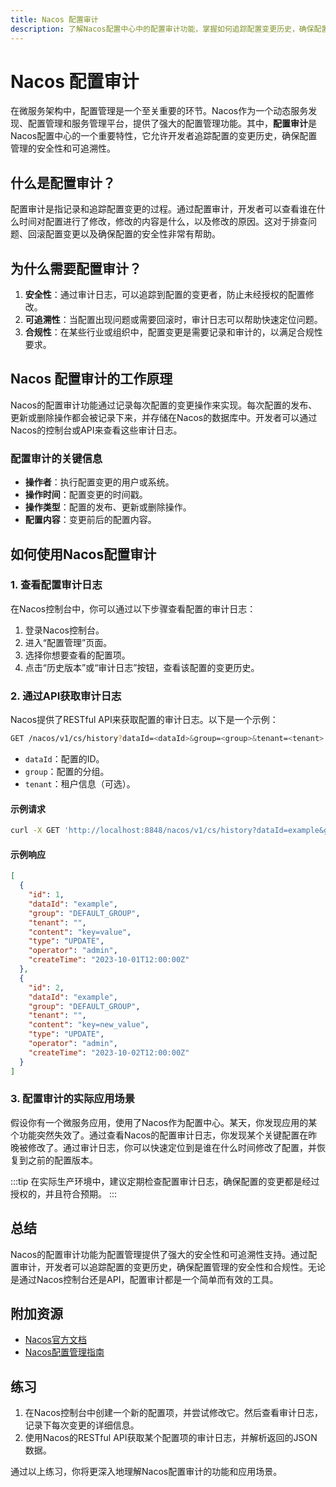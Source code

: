 ```yaml
---
title: Nacos 配置审计
description: 了解Nacos配置中心中的配置审计功能，掌握如何追踪配置变更历史，确保配置管理的安全性和可追溯性。
---
```


# Nacos 配置审计

在微服务架构中，配置管理是一个至关重要的环节。Nacos作为一个动态服务发现、配置管理和服务管理平台，提供了强大的配置管理功能。其中，**配置审计**是Nacos配置中心的一个重要特性，它允许开发者追踪配置的变更历史，确保配置管理的安全性和可追溯性。

## 什么是配置审计？

配置审计是指记录和追踪配置变更的过程。通过配置审计，开发者可以查看谁在什么时间对配置进行了修改，修改的内容是什么，以及修改的原因。这对于排查问题、回滚配置变更以及确保配置的安全性非常有帮助。

## 为什么需要配置审计？

1. **安全性**：通过审计日志，可以追踪到配置的变更者，防止未经授权的配置修改。
2. **可追溯性**：当配置出现问题或需要回滚时，审计日志可以帮助快速定位问题。
3. **合规性**：在某些行业或组织中，配置变更是需要记录和审计的，以满足合规性要求。

## Nacos 配置审计的工作原理

Nacos的配置审计功能通过记录每次配置的变更操作来实现。每次配置的发布、更新或删除操作都会被记录下来，并存储在Nacos的数据库中。开发者可以通过Nacos的控制台或API来查看这些审计日志。

### 配置审计的关键信息

- **操作者**：执行配置变更的用户或系统。
- **操作时间**：配置变更的时间戳。
- **操作类型**：配置的发布、更新或删除操作。
- **配置内容**：变更前后的配置内容。

## 如何使用Nacos配置审计

### 1. 查看配置审计日志

在Nacos控制台中，你可以通过以下步骤查看配置的审计日志：

1. 登录Nacos控制台。
2. 进入“配置管理”页面。
3. 选择你想要查看的配置项。
4. 点击“历史版本”或“审计日志”按钮，查看该配置的变更历史。

### 2. 通过API获取审计日志

Nacos提供了RESTful API来获取配置的审计日志。以下是一个示例：

```bash
GET /nacos/v1/cs/history?dataId=<dataId>&group=<group>&tenant=<tenant>
```

- `dataId`：配置的ID。
- `group`：配置的分组。
- `tenant`：租户信息（可选）。

#### 示例请求

```bash
curl -X GET 'http://localhost:8848/nacos/v1/cs/history?dataId=example&group=DEFAULT_GROUP'
```

#### 示例响应

```json
[
  {
    "id": 1,
    "dataId": "example",
    "group": "DEFAULT_GROUP",
    "tenant": "",
    "content": "key=value",
    "type": "UPDATE",
    "operator": "admin",
    "createTime": "2023-10-01T12:00:00Z"
  },
  {
    "id": 2,
    "dataId": "example",
    "group": "DEFAULT_GROUP",
    "tenant": "",
    "content": "key=new_value",
    "type": "UPDATE",
    "operator": "admin",
    "createTime": "2023-10-02T12:00:00Z"
  }
]
```

### 3. 配置审计的实际应用场景

假设你有一个微服务应用，使用了Nacos作为配置中心。某天，你发现应用的某个功能突然失效了。通过查看Nacos的配置审计日志，你发现某个关键配置在昨晚被修改了。通过审计日志，你可以快速定位到是谁在什么时间修改了配置，并恢复到之前的配置版本。

:::tip
在实际生产环境中，建议定期检查配置审计日志，确保配置的变更都是经过授权的，并且符合预期。
:::

## 总结

Nacos的配置审计功能为配置管理提供了强大的安全性和可追溯性支持。通过配置审计，开发者可以追踪配置的变更历史，确保配置管理的安全性和合规性。无论是通过Nacos控制台还是API，配置审计都是一个简单而有效的工具。

## 附加资源

- [Nacos官方文档](https://nacos.io/zh-cn/docs/what-is-nacos.html)
- [Nacos配置管理指南](https://nacos.io/zh-cn/docs/quick-start.html)

## 练习

1. 在Nacos控制台中创建一个新的配置项，并尝试修改它。然后查看审计日志，记录下每次变更的详细信息。
2. 使用Nacos的RESTful API获取某个配置项的审计日志，并解析返回的JSON数据。

通过以上练习，你将更深入地理解Nacos配置审计的功能和应用场景。